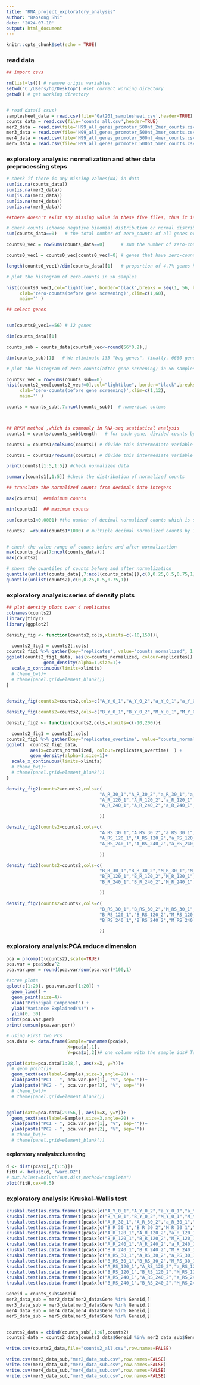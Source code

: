 ---
title: "RNA_project_exploratory_analysis"
author: "Baosong Shi"
date: '2024-07-10'
output: html_document
---

```{r setup, include=FALSE}
knitr::opts_chunk$set(echo = TRUE)
```

### read data

```{r import data}

## import csvs

rm(list=ls()) # remove origin variables
setwd("C:/Users/hp/Desktop") #set current working directory
getwd() # get working directory


# read data(5 csvs)
samplesheet_data = read.csv(file='Gat201_samplesheet.csv',header=TRUE)  
counts_data = read.csv(file='counts_all.csv',header=TRUE)
mer2_data = read.csv(file='H99_all_genes_promoter_500nt_2mer_counts.csv',header=TRUE,skip=10) #skip comments
mer3_data = read.csv(file='H99_all_genes_promoter_500nt_3mer_counts.csv',header=TRUE,skip=10)
mer4_data = read.csv(file='H99_all_genes_promoter_500nt_4mer_counts.csv',header=TRUE,skip=10)
mer5_data = read.csv(file='H99_all_genes_promoter_500nt_5mer_counts.csv',header=TRUE)

```

### exploratory analysis: normalization and other data preprocessing steps



```{r  check missing values}
# check if there is any missing values(NA) in data
sum(is.na(counts_data))
sum(is.na(mer2_data))
sum(is.na(mer3_data))
sum(is.na(mer4_data))
sum(is.na(mer5_data))

##there doesn't exist any missing value in these five files, thus it is no need to do imputation 
```
```{r  check counts}
# check counts (choose negative binomial distribution or normal distribution?)
sum(counts_data==0)   # the total number of zero_counts of all genes over all samples

counts0_vec = rowSums(counts_data==0)      # sum the number of zero-counts over all samples in each gene 

counts0_vec1 = counts0_vec[counts0_vec!=0] # genes that have zero-counts

length(counts0_vec1)/dim(counts_data)[1]   # proportion of 4.7% genes have zero-counts

```


```{r zero-counts plot}

# plot the histogram of zero-counts in 56 samples

hist(counts0_vec1,col="lightblue", border="black",breaks = seq(1, 56, by = 1),
     xlab='zero-counts(before gene screening)',xlim=c(1,60),
     main='' ) 

```

```{r  gene screening}
## select genes


sum(counts0_vec1==56) # 12 genes 

dim(counts_data)[1]

counts_sub = counts_data[counts0_vec<=round(56*0.2),]

dim(counts_sub)[1]   # We eliminate 135 "bag genes", finally, 6660 genes are left.
```
```{r zero-counts plot after gene screening}
# plot the histogram of zero-counts(after gene screening) in 56 samples

counts2_vec = rowSums(counts_sub==0)
hist(counts2_vec[counts2_vec!=0],col="lightblue", border="black",breaks = seq(1, 12, by = 1),
     xlab='zero-counts(before gene screening)',xlim=c(1,12),
     main='' ) 
```



```{r  normalization (FPKM method)}

counts = counts_sub[,7:ncol(counts_sub)]  # numerical colums



## RPKM method ,which is commonly in RNA-seq statistical analysis
counts1 = counts/counts_sub$Length   # for each gene, divided counts by length of this gene 

counts1 = counts1/colSums(counts1) # divide this intermediate variable by total counts over all genes for each sample

counts1 = counts1/rowSums(counts1) # divide this intermediate variable by total counts over all samples for each gene

print(counts1[1:5,1:5]) #check normalized data

```


```{r  check the distribution of normalized counts  }
summary(counts1[,1:5]) #check the distribution of normalized counts
```

```{r  normalization(decimals to integers)}
## translate the normalized counts from decimals into integers

max(counts1)  ##minimum counts

min(counts1)  ## maximum counts

sum(counts1<0.0001) #the number of decimal normalized counts which is smaller than 0.0001

counts2  =round(counts1*1000) # multiple decimal normalized counts by 1000



```

```{r check the value range of counts before and after normalization}
# check the value range of counts before and after normalization
max(counts_data[7:ncol(counts_data)])
max(counts2)
```

```{r shows the quantiles of counts before and after normalization}
# shows the quantiles of counts before and after normalization
quantile(unlist(counts_data[,7:ncol(counts_data)]),c(0,0.25,0.5,0.75,1))
quantile(unlist(counts2),c(0,0.25,0.5,0.75,1))
```



### exploratory analysis:series of density plots 


```{r  define density plots function}

## plot density plots over 4 replicates
colnames(counts2)
library(tidyr)
library(ggplot2)

density_fig <- function(counts2,cols,xlimits=c(-10,150)){
  
  counts2_fig1 = counts2[,cols]
counts2_fig1 %>% gather(key="replicates", value="counts_normalized", 1:4) ->counts2_fig1_data
ggplot(counts2_fig1_data, aes(x=counts_normalized, colour=replicates)) +
              geom_density(alpha=1,size=1)+
  scale_x_continuous(limits=xlimits)
  # theme_bw()+
  # theme(panel.grid=element_blank())
}
  

```
```{r  density plot 1}

density_fig(counts2=counts2,cols=c("A_Y_0_1","A_Y_0_2","a_Y_0_1","a_Y_0_2"))  ##starting time, WT
```
```{r density plot 2}
density_fig(counts2=counts2,cols=c("B_Y_0_1","B_Y_0_2","M_Y_0_1","M_Y_0_2")) ##starting time, del
```

```{r define density plot function 2}
density_fig2 <- function(counts2,cols,xlimits=c(-10,200)){

  counts2_fig1 = counts2[,cols]
counts2_fig1 %>% gather(key="replicates_overtime", value="counts_normalized", 1:12) ->counts2_fig1_data
ggplot(  counts2_fig1_data, 
         aes(x=counts_normalized, colour=replicates_overtime)  ) +
         geom_density(alpha=1,size=1)+
  scale_x_continuous(limits=xlimits)
  # theme_bw()+
  # theme(panel.grid=element_blank())
}

```



```{r density plot(overtime groups) 1}


density_fig2(counts2=counts2,cols=c(
                                   "A_R_30_1","A_R_30_2","a_R_30_1","a_R_30_2",
                                   "A_R_120_1","A_R_120_2","a_R_120_1","a_R_120_2",
                                   "A_R_240_1","A_R_240_2","a_R_240_1","a_R_240_2"

                                   ))


```

```{r density plot(overtime groups) 2}
density_fig2(counts2=counts2,cols=c(
                                   "A_RS_30_1","A_RS_30_2","a_RS_30_1","a_RS_30_2",
                                   "A_RS_120_1","A_RS_120_2","a_RS_120_1","a_RS_120_2",
                                   "A_RS_240_1","A_RS_240_2","a_RS_240_1","a_RS_240_2"

                                   ))
```

```{r density plot(overtime groups) 3}
density_fig2(counts2=counts2,cols=c(
                                   "B_R_30_1","B_R_30_2","M_R_30_1","M_R_30_2",
                                   "B_R_120_1","B_R_120_2","M_R_120_1","M_R_120_2",
                                   "B_R_240_1","B_R_240_2","M_R_240_1","M_R_240_2"

                                   ))
```

```{r density plot(overtime groups) 4}
density_fig2(counts2=counts2,cols=c(
                                   "B_RS_30_1","B_RS_30_2","M_RS_30_1","M_RS_30_2",
                                   "B_RS_120_1","B_RS_120_2","M_RS_120_1","M_RS_120_2",
                                   "B_RS_240_1","B_RS_240_2","M_RS_240_1","M_RS_240_2"

                                   ))
```


### exploratory analysis:PCA reduce dimension 

```{r  PCA: reduce dimension and scree plots}

pca = prcomp(t(counts2),scale=TRUE)
pca.var = pca$sdev^2
pca.var.per = round(pca.var/sum(pca.var)*100,1)

#scree plots
qplot(c(1:20), pca.var.per[1:20]) +
  geom_line() +
  geom_point(size=4)+
  xlab("Principal Component") +
  ylab("Variance Explained(%)") +
  ylim(0, 30)
print(pca.var.per)
print(cumsum(pca.var.per))
```
```{r PCA:PCA plots}

# using First two PCs
pca.data <- data.frame(Sample=rownames(pca$x),
                       X=pca$x[,1],
                       Y=pca$x[,2])# one column with the sample ids# Tow columns for the X and Y coordinates for each sample

ggplot(data=pca.data[1:28,], aes(x=X, y=Y))+
  # geom_point()+
  geom_text(aes(label=Sample),size=3,angle=20) +
  xlab(paste("PC1 - ", pca.var.per[1], "%", sep=""))+
  ylab(paste("PC2 - ", pca.var.per[2], "%", sep=""))
  # theme_bw()+
  # theme(panel.grid=element_blank())


ggplot(data=pca.data[29:56,], aes(x=X, y=Y))+
  geom_text(aes(label=Sample),size=3,angle=20) +
  xlab(paste("PC1 - ", pca.var.per[1], "%", sep=""))+
  ylab(paste("PC2 - ", pca.var.per[2], "%", sep=""))
  # theme_bw()+
  # theme(panel.grid=element_blank())
```


#### exploratory analysis:clustering 

```{r cluster(first 5 principle components)}

d <- dist(pca$x[,c(1:5)])
fitH <- hclust(d, "ward.D2")
# out.hclust=hclust(out.dist,method="complete")
plot(fitH,cex=0.5)

```




### exploratory analysis:  Kruskal–Wallis test


```{r Kruskal–Wallis test (after PCA)}


kruskal.test(as.data.frame(t(pca$x[c("A_Y_0_1","A_Y_0_2","a_Y_0_1","a_Y_0_2"),])))
kruskal.test(as.data.frame(t(pca$x[c("B_Y_0_1","B_Y_0_2","M_Y_0_1","M_Y_0_2"),])))
kruskal.test(as.data.frame(t(pca$x[c("A_R_30_1","A_R_30_2","a_R_30_1","a_R_30_2"),])))
kruskal.test(as.data.frame(t(pca$x[c("B_R_30_1","B_R_30_2","M_R_30_1","M_R_30_2"),])))
kruskal.test(as.data.frame(t(pca$x[c("A_R_120_1","A_R_120_2","a_R_120_1","a_R_120_2"),])))
kruskal.test(as.data.frame(t(pca$x[c("B_R_120_1","B_R_120_2","M_R_120_1","M_R_120_2"),])))
kruskal.test(as.data.frame(t(pca$x[c("A_R_240_1","A_R_240_2","a_R_240_1","a_R_240_2"),])))
kruskal.test(as.data.frame(t(pca$x[c("B_R_240_1","B_R_240_2","M_R_240_1","M_R_240_2"),])))
kruskal.test(as.data.frame(t(pca$x[c("A_RS_30_1","A_RS_30_2","a_RS_30_1","a_RS_30_2"),])))
kruskal.test(as.data.frame(t(pca$x[c("B_RS_30_1","B_RS_30_2","M_RS_30_1","M_RS_30_2"),])))
kruskal.test(as.data.frame(t(pca$x[c("A_RS_120_1","A_RS_120_2","a_RS_120_1","a_RS_120_2"),])))
kruskal.test(as.data.frame(t(pca$x[c("B_RS_120_1","B_RS_120_2","M_RS_120_1","M_RS_120_2"),])))
kruskal.test(as.data.frame(t(pca$x[c("A_RS_240_1","A_RS_240_2","a_RS_240_1","a_RS_240_2"),])))
kruskal.test(as.data.frame(t(pca$x[c("B_RS_240_1","B_RS_240_2","M_RS_240_1","M_RS_240_2"),])))

```


```{r  save data,eval=FALSE}

 
Geneid = counts_sub$Geneid
mer2_data_sub = mer2_data[mer2_data$Gene %in% Geneid,]
mer3_data_sub = mer3_data[mer3_data$Gene %in% Geneid,]
mer4_data_sub = mer4_data[mer4_data$Gene %in% Geneid,]
mer5_data_sub = mer5_data[mer5_data$Gene %in% Geneid,]


counts2_data = cbind(counts_sub[,1:6],counts2)
counts2_data = counts2_data[counts2_data$Geneid %in% mer2_data_sub$Gene,]

write.csv(counts2_data,file="counts2_all.csv",row.names=FALSE)

write.csv(mer2_data_sub,"mer2_data_sub.csv",row.names=FALSE)
write.csv(mer3_data_sub,"mer3_data_sub.csv",row.names=FALSE)
write.csv(mer4_data_sub,"mer4_data_sub.csv",row.names=FALSE)
write.csv(mer5_data_sub,"mer5_data_sub.csv",row.names=FALSE)

```




